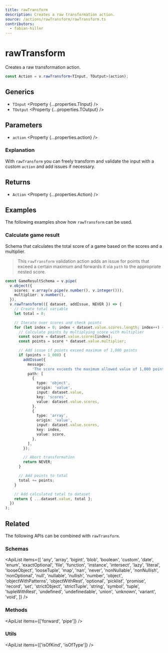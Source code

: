 ```yaml
---
title: rawTransform
description: Creates a raw transformation action.
source: /actions/rawTransform/rawTransform.ts
contributors:
  - fabian-hiller
---
```



# rawTransform

Creates a raw transformation action.

```ts
const Action = v.rawTransform<TInput, TOutput>(action);
```

## Generics

- `TInput` <Property {...properties.TInput} />
- `TOutput` <Property {...properties.TOutput} />

## Parameters

- `action` <Property {...properties.action} />

### Explanation

With `rawTransform` you can freely transform and validate the input with a custom `action` and add issues if necessary.

## Returns

- `Action` <Property {...properties.Action} />

## Examples

The following examples show how `rawTransform` can be used.

### Calculate game result

Schema that calculates the total score of a game based on the scores and a multiplier.

> This `rawTransform` validation action adds an issue for points that exceed a certain maximum and forwards it via `path` to the appropriate nested score.

```ts
const GameResultSchema = v.pipe(
  v.object({
    scores: v.array(v.pipe(v.number(), v.integer())),
    multiplier: v.number(),
  }),
  v.rawTransform(({ dataset, addIssue, NEVER }) => {
    // Create total variable
    let total = 0;

    // Iterate over scores and check points
    for (let index = 0; index < dataset.value.scores.length; index++) {
      // Calculate points by multiplying score with multiplier
      const score = dataset.value.scores[index];
      const points = score * dataset.value.multiplier;

      // Add issue if points exceed maximum of 1,000 points
      if (points > 1_000) {
        addIssue({
          message:
            'The score exceeds the maximum allowed value of 1,000 points.',
          path: [
            {
              type: 'object',
              origin: 'value',
              input: dataset.value,
              key: 'scores',
              value: dataset.value.scores,
            },
            {
              type: 'array',
              origin: 'value',
              input: dataset.value.scores,
              key: index,
              value: score,
            },
          ],
        });

        // Abort transformation
        return NEVER;
      }

      // Add points to total
      total += points;
    }

    // Add calculated total to dataset
    return { ...dataset.value, total };
  })
);
```

## Related

The following APIs can be combined with `rawTransform`.

### Schemas

<ApiList
  items={[
    'any',
    'array',
    'bigint',
    'blob',
    'boolean',
    'custom',
    'date',
    'enum',
    'exactOptional',
    'file',
    'function',
    'instance',
    'intersect',
    'lazy',
    'literal',
    'looseObject',
    'looseTuple',
    'map',
    'nan',
    'never',
    'nonNullable',
    'nonNullish',
    'nonOptional',
    'null',
    'nullable',
    'nullish',
    'number',
    'object',
    'objectWithPatterns',
    'objectWithRest',
    'optional',
    'picklist',
    'promise',
    'record',
    'set',
    'strictObject',
    'strictTuple',
    'string',
    'symbol',
    'tuple',
    'tupleWithRest',
    'undefined',
    'undefinedable',
    'union',
    'unknown',
    'variant',
    'void',
  ]}
/>

### Methods

<ApiList items={['forward', 'pipe']} />

### Utils

<ApiList items={['isOfKind', 'isOfType']} />
